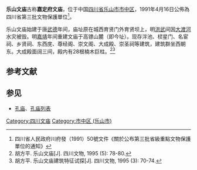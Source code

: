 {{coord|29|33|40|N|103|45|36|E|scale:10000|display=title}}
{{msg:四川省文物保護單位
|名稱 = 文廟及[[老霄頂|老霄頂]]
|編號 = 64
|圖片 = 
|級別 = S3
|分類 = 
|時代 = 清
|地点 = [[四川省|四川省]][[樂山市|樂山市]][[市中區|市中區]]
|坐標 =
|登錄 = 1991年4月16日
}}
'''乐山文庙'''古称'''嘉定府文庙'''，位于中国[[四川省|四川省]][[乐山市|乐山市]][[市中区_(乐山市)|市中区]]，1991年4月16日公佈為四川省第三批文物保護單位<ref>四川省人民政府川府發（1991）50號文件《關於公布第三批省級重點文物保護單位的通知》</ref>。

乐山文庙始建于唐[[武德|武德]]年间，庙址原在城西育贤门外育贤坝上，明[[洪武|洪武]]间因[[大渡河|大渡河]]水灾被毁。明[[嘉靖|嘉靖]]年间重建文庙于高镖山麓（即今址）。现存泮池、棂星门、名宦祠、乡贤祠、东西庑、尊经阁、崇文阁、大成殿、崇圣祠等建筑，建筑群坐西朝东。大成殿面阔三间，殿内有28根楠木巨柱。<ref>胡方平. 乐山文庙[J]. 四川文物, 1995 (5): 78-80.</ref><ref>胡方平. 乐山文庙建筑特征试探[J]. 四川文物, 1995 (3): 70-74.</ref>

{{Gallery
|width = 300
|height = 
|lines = 1
|File:Leshan Wenmiao 2014.04.25 12-24-33.jpg|泮池
|File:Leshan Wenmiao 2014.04.25 12-17-42.jpg|棂星门和重建的大成门
|File:Leshan Wenmiao 2014.04.25 12-21-21.jpg|棂星门
}}

==参考文献==
{{commonscat|Leshan Confucian Temple}}
{{reflist}}
==参见==
* [[孔庙|孔庙]]、[[孔庙列表|孔庙列表]]
{{乐山市境内的四川省文物保护单位}}
[[Category:四川文庙|Category:四川文庙]]
[[Category:市中区_(乐山市)|Category:市中区 (乐山市)]]